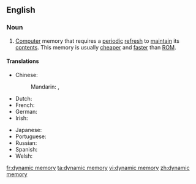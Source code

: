 ==English==

===Noun===
{{en-noun|head=[[dynamic]] [[memory]]|-}}

# [[computer|Computer]] memory that requires a [[periodic]] [[refresh]] to [[maintain]] its [[contents]]. This memory is usually [[cheaper]] and [[faster]] than [[ROM]].

====Translations====
{{trans-top|computer memory}}
* Chinese:
*: Mandarin: {{t|cmn|動態內存|sc=Hani}}, {{t|cmn|动态内存|tr=dòngtài nèicún|sc=Hani}}
* Dutch: {{t-|nl|dynamisch geheugen|n}}
* French: {{t-|fr|mémoire dynamique|f}}
* German: {{t-|de|dynamischer Speicher|m}}
* Irish: {{t-|ga|cuimhne dhinimiciúil|f}}
{{trans-mid}}
* Japanese: {{t-|ja|動的記憶|tr=dōteki kioku}}
* Portuguese: {{t-|pt|memória dinâmica|f}}
* Russian: {{t-|ru|динамическая память|f|tr=dinamíčeskaja pámjatʹ|sc=Cyrl}}
* Spanish: {{t-|es|memoria dinámica|f}}
* Welsh: {{t-|cy|cof dynamig|m}}
{{trans-bottom}}

[[fr:dynamic memory]]
[[ta:dynamic memory]]
[[vi:dynamic memory]]
[[zh:dynamic memory]]